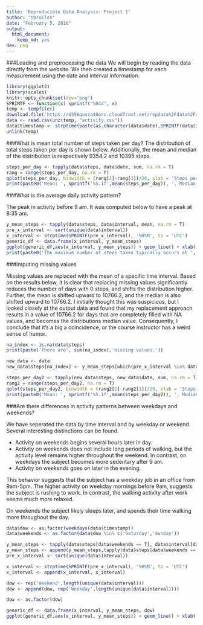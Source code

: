 ```yaml
---
title: 'Reproducible Data Analysis: Project 1'
author: "tbroiles"
date: "February 5, 2016"
output:
  html_document:
    keep_md: yes
dev: png
---
```


###Loading and preprocessing the data
We will begin by reading the data directly from the website.  We then created a timestamp for each measurement using the date and interval information.

```r
library(ggplot2)
library(scales)
knitr::opts_chunk$set(dev='png')
SPRINTF <- function(x) sprintf("%04d", x)
temp <- tempfile()
download.file('https://d396qusza40orc.cloudfront.net/repdata%2Fdata%2Factivity.zip', temp,method = 'libcurl')
data <- read.csv(unz(temp, "activity.csv"))
data$timestamp <- strptime(paste(as.character(data$date),SPRINTF(data$interval)), '%F %H%M')
unlink(temp)
```

###What is mean total number of steps taken per day?
The distribution of total steps taken per day is shown below. Additionally, the mean and median of the distribution is respectively 9354.2 and 10395 steps.

```r
steps_per_day <- tapply(data$steps, data$date, sum, na.rm = T)
rang = range(steps_per_day, na.rm = T)
qplot(steps_per_day, binwidth = (rang[2]-rang[1])/20, xlab = 'Steps per day', ylab = 'Frequency')
print(paste0('Mean: ', sprintf('%5.1f',mean(steps_per_day)), ', Median: ', median(steps_per_day)))
```

###What is the average daily activity pattern?

The peak in activity before 9 am.  It was computed below to have a peak at 8:35 am.


```r
y_mean_steps <- tapply(data$steps, data$interval, mean, na.rm = T)
pre_x_interval <- sort(unique(data$interval))
x_interval <- strptime(SPRINTF(pre_x_interval), '%H%M', tz = 'UTC')
generic_df <- data.frame(x_interval, y_mean_steps)
ggplot(generic_df,aes(x_interval, y_mean_steps)) + geom_line() + xlab('Time') + ylab('# of steps') + scale_x_datetime(labels = date_format("%R"))
print(paste0('The maximum number of steps taken typically occurs at ', format(generic_df$x_interval[which(generic_df$y_mean_steps %in% max(generic_df$y_mean_steps))], "%H:%M"), '.'))
```

###Imputing missing values

Missing values are replaced with the mean of a specific time interval.  Based on the results below, it is clear that replacing missing values significantly reduces the number of days with 0 steps, and shifts the distribution higher.  Further, the mean is shifted upward to 10766.2, and the median is also shifted upward to 10766.2.  I initially thought this was suspicious, but I looked closely at the output data and found that my replacement approach results in a value of 10766.2 for days that are completely filled with NA values, and becomes the distributions median value.  Consequently, I conclude that it's a big a coincidence, or the course instructor has a weird sense of humor.

```r

na_index <- is.na(data$steps)
print(paste('There are', sum(na_index),'missing values.'))

new_data <- data
new_data$steps[na_index] <- y_mean_steps[which(pre_x_interval %in% data$interval[na_index])]

steps_per_day2 <- tapply(new_data$steps, new_data$date, sum, na.rm = T)
rang2 = range(steps_per_day2, na.rm = T)
qplot(steps_per_day2, binwidth = (rang2[2]-rang2[1])/20, xlab = 'Steps per day', ylab = 'Frequency')
print(paste0('Mean: ', sprintf('%5.1f',mean(steps_per_day2)), ', Median: ', sprintf('%5.1f',median(steps_per_day2))))
```

###Are there differences in activity patterns between weekdays and weekends?

We have seperated the data by time interval and by weekday or weekend.  Several interesting distinctions can be found.

* Activity on weekends begins several hours later in day.
* Activity on weekends does not include long periods of walking, but the activity level remains higher throughout the weekend.  In contrast, on weekdays the subject becomes more sedentary after 9 am.
* Activity on weekends goes on later in the evening.

This behavior suggests that the subject has a weekday job in an office from 9am-5pm.  The higher activity on weekday mornings before 9am, suggests the subject is rushing to work.  In contrast, the walking activity after work seems much more relaxed.

On weekends the subject likely sleeps later, and spends their time walking more throughout the day.

```r

data$dow <- as.factor(weekdays(data$timestamp))
data$weekends <- as.factor(data$dow %in% c('Saturday','Sunday'))

y_mean_steps <- tapply(data$steps[data$weekends == T], data$interval[data$weekends == T], mean, na.rm = T)
y_mean_steps <- append(y_mean_steps,tapply(data$steps[data$weekends == F], data$interval[data$weekends == F], mean, na.rm = T))
pre_x_interval <- sort(unique(data$interval))

x_interval <- strptime(SPRINTF(pre_x_interval), '%H%M', tz = 'UTC')
x_interval <- append(x_interval, x_interval)

dow <- rep('Weekend',length(unique(data$interval)))
dow <- append(dow, rep('Weekday',length(unique(data$interval))))

dow <- as.factor(dow)

generic_df <- data.frame(x_interval, y_mean_steps, dow)
ggplot(generic_df,aes(x_interval, y_mean_steps)) + geom_line() + xlab('Time') + ylab('# of steps') + scale_x_datetime(labels = date_format("%R")) + facet_grid(dow ~ .)

```
